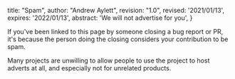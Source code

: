   title: "Spam",
  author: "Andrew Aylett",
  revision: "1.0",
  revised: '2021/01/13',
  expires: '2022/01/13',
  abstract: 'We will not advertise for you',
}

If you've been linked to this page by someone closing a bug report or PR, it's because the person doing the closing considers your contribution to be spam.

Many projects are unwilling to allow people to use the project to host adverts at all, and especially not for unrelated products.
